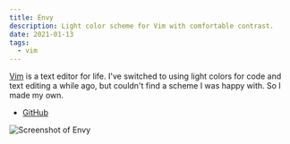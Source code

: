 ```yaml
---
title: Envy
description: Light color scheme for Vim with comfortable contrast.
date: 2021-01-13
tags:
  - vim
---
```



[Vim](/notes/vim) is a text editor for life. I've switched to using light colors
for code and text editing a while ago, but couldn't find a scheme I was happy
with. So I made my own.

<ul class="aside">
  <li>
    <a rel="external" target="_blank" href="https://github.com/kkga/vim-envy">
      GitHub
    </a>
  </li>
</ul>

<Image class="breakout" src={envy} alt="Screenshot of Envy" />
